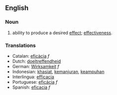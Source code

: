 ==English==
===Noun===
#ability to produce a desired [[effect]]; [[effectiveness]].

===Translations===
*Catalan: [[eficàcia]] ''f''
*Dutch: [[doeltreffendheid]]
*German: [[Wirksamkeit]] ''f''
*Indonesian: [[khasiat]], [[manjur|kemanjuran]], [[ampuh|keampuhan]]
*Interlingua: [[efficacia]]
*Portuguese: [[eficácia]] ''f''
*Spanish: [[eficacia]] ''f''